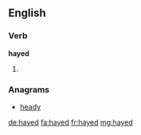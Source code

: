 ==English==

===Verb===
'''hayed'''

# {{past of|hay}}

===Anagrams===
* [[heady#English|heady]]

[[de:hayed]]
[[fa:hayed]]
[[fr:hayed]]
[[mg:hayed]]